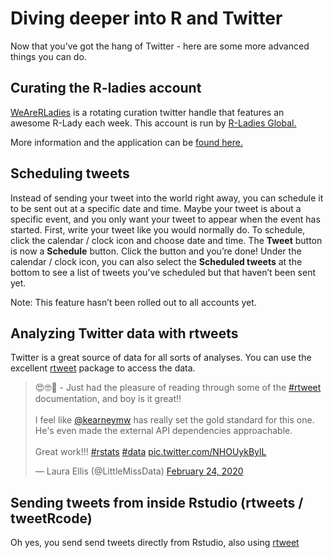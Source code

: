 # Diving deeper into R and Twitter

Now that you've got the hang of Twitter - here are some more advanced things you can do. 

## Curating the R-ladies account
[WeAreRLadies](https://twitter.com/WeAreRLadies){target="_blank"} is a rotating curation twitter handle that features an awesome R-Lady each week. This account is run by [R-Ladies Global.](https://rladies.org/){target="_blank"} 

More information and the application can be [found here.](https://docs.google.com/forms/d/e/1FAIpQLSevtboT8TNjz87qe5HZzuBHuY0aNteaZNF5e2xFQXtSeU0c0w/viewform)


## Scheduling tweets
Instead of sending your tweet into the world right away, you can schedule it to be sent out at a specific date and time. Maybe your tweet is about a specific event, and you only want your tweet to appear when the event has started. First, write your tweet like you would normally do. To schedule, click the calendar / clock icon and choose date and time. The **Tweet** button is now a **Schedule** button. Click the button and you're done! Under the calendar / clock icon, you can also select the **Scheduled tweets** at the bottom to see a list of tweets you've scheduled but that haven't been sent yet.

Note: This feature hasn't been rolled out to all accounts yet. 


## Analyzing Twitter data with rtweets
Twitter is a great source of data for all sorts of analyses. You can use the excellent [rtweet](https://rtweet.info/index.html){target="_blank"} package to access the data. 


<blockquote class="twitter-tweet"><p lang="en" dir="ltr">😍🤓📖 - Just had the pleasure of reading through some of the <a href="https://twitter.com/hashtag/rtweet?src=hash&amp;ref_src=twsrc%5Etfw">#rtweet</a> documentation, and boy is it great!!<br><br>I feel like <a href="https://twitter.com/kearneymw?ref_src=twsrc%5Etfw">@kearneymw</a> has really set the gold standard for this one. He&#39;s even made the external API dependencies approachable. <br><br>Great work!!! <a href="https://twitter.com/hashtag/rstats?src=hash&amp;ref_src=twsrc%5Etfw">#rstats</a> <a href="https://twitter.com/hashtag/data?src=hash&amp;ref_src=twsrc%5Etfw">#data</a> <a href="https://t.co/NHOUykBylL">pic.twitter.com/NHOUykBylL</a></p>&mdash; Laura Ellis (@LittleMissData) <a href="https://twitter.com/LittleMissData/status/1231946255468814340?ref_src=twsrc%5Etfw">February 24, 2020</a></blockquote> <script async src="https://platform.twitter.com/widgets.js" charset="utf-8"></script>


## Sending tweets from inside Rstudio (rtweets / tweetRcode)

Oh yes, you send send tweets directly from Rstudio, also using [rtweet](https://rtweet.info/index.html){target="_blank"} 



 
 